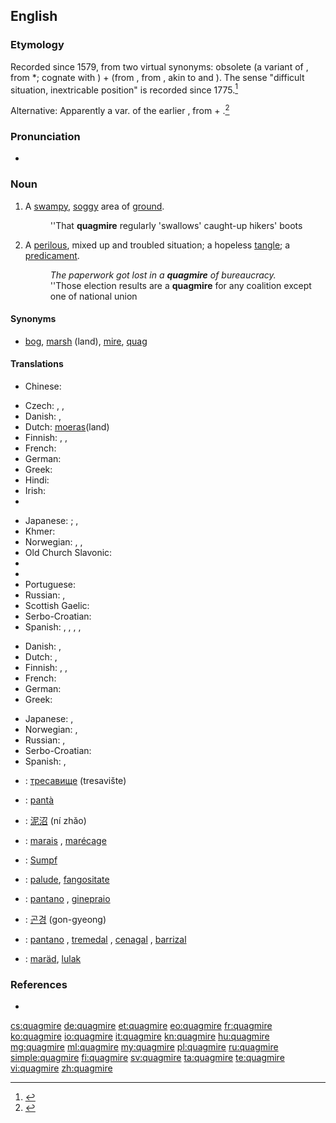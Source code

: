 ==English==
{{wikipedia}}

===Etymology===
Recorded since 1579, from two virtual synonyms: obsolete {{term|quag||bog, marsh}} (a variant of {{etyl|enm}} {{term|quabbe||a marsh, bog}}, from {{etyl|ang}} *{{term||cwabba|shake, tremble like something soft and flabby}}; cognate with {{etyl|nl|-}} {{term|kwab}}) + {{term|mire}} (from {{etyl|enm}}, from {{etyl|non}} {{term|mýrr|lang=non}}, akin to {{etyl|ang|-}} {{term|mos|mōs|marsh|lang=ang}} and {{etyl|en|-}} {{term|moss}}). The sense "difficult situation, inextricable position" is recorded since 1775.<ref>{{R:Online Etymology Dictionary}}</ref>

Alternative: Apparently a var. of the earlier {{term|quakemire}}, from {{term|quake}} + {{term|mire}}.<ref>{{R:Century 1911}}</ref>

===Pronunciation===
* {{a|UK}} {{IPA|/ˈkwɒɡ.maɪə(ɹ)/}} {{X-SAMPA|/"kwQg.maI@(r)/}}

===Noun===
{{en-noun}}

# A [[swampy]], [[soggy]] area of [[ground]].
#: ''That '''quagmire''' regularly 'swallows' caught-up hikers' boots
# {{figuratively}} A [[perilous]], mixed up and troubled situation; a hopeless [[tangle]]; a [[predicament]].
#: ''The paperwork got lost in a '''quagmire''' of bureaucracy.''
#: ''Those election results are a '''quagmire''' for any coalition except one of national union

====Synonyms====
* {{sense|a swampy, soggy area of ground}} [[bog]], [[marsh]] (land), [[mire]], [[quag]]

====Translations====
{{trans-top|swampy, soggy area}}
* Chinese:
*: {{trreq|Mandarin}}
* Czech: {{t+|cs|bažina|f}},  {{t-|cs|močál|m}},  {{t-|cs|třasovisko|n}}
* Danish: {{t-|da|sump|c}}, {{t-|da|dynd|n}}
* Dutch: [[moeras]](land) {{n}}
* Finnish: {{t+|fi|hete}}, {{t-|fi|hetteikkö}}, {{t+|fi|suo}}
* French: {{t+|fr|bourbier|m}}
* German: {{t+|de|Sumpf|m}}
* Greek: {{t+|el|βάλτος|m|tr=váltos}}
* Hindi: {{t-|hi|दलदल|sc=Deva}}
* Irish: {{t-|ga|bogach|m}}
* {{trreq|Italian}}
{{trans-mid}}
* Japanese: {{qualifier|colloquial}} {{t-|ja|ぬかるみ|tr=''nukarumi''}}; {{qualifier|type of a land}} {{t-|ja|沼地|tr=''numachi''}}, {{t+|ja|湿地|tr=shicchi}}
* Khmer: {{t|km|ភក់ជ្រៅ|tr=pʰʊək crɨv|sc=Khmr}}
* Norwegian: {{t-|no|myr|f}}, {{t+|no|sump|n}}, {{t+|no|sump|n}}
* Old Church Slavonic: {{tø|cu|блато|n|tr=blato|sc=Cyrl}}
* {{trreq|Persian}}
* {{trreq|Polish}}
* Portuguese: {{t+|pt|pântano|m}}
* Russian: {{t+|ru|болото|n|tr=bolóto}}, {{t+|ru|топь|f|tr=top'}}
* Scottish Gaelic: {{t-|gd|boglach|f}}
* Serbo-Croatian: {{t-|sh|blato}}
* Spanish: {{t-|es|pantano|m}}, {{t+|es|ciénaga|f}}, {{t-|es|tremedal|m}}, {{t-|es|cenagal|m}}, {{t-|es|barrizal|m}}
{{trans-bottom}}

{{trans-top|a perilous, mixed up and troubled situation}}
* Danish: {{t-|da|dynd|n}}, {{t-|da|hængedynd|n}}
* Dutch: {{t+|nl|moeras|n}}, {{t+|nl|drijfzand|n}}
* Finnish: {{t-|fi|hetteikkö}}, {{t+|fi|sokkelo}}, {{t+|fi|umpisolmu}}
* French: {{t+|fr|bourbier|m}}
* German: {{t+|de|Zwickmühle|f}}
* Greek: {{t+|el|τέλμα|n|tr=télma}}
{{trans-mid}}
* Japanese: {{t-|ja|苦境|tr=kukyō}}, {{t-|ja|窮地|tr=kyūchi}}
* Norwegian: {{t-|no|hengemyr|f}}, {{t-|no|kvikksand|f}}
* Russian: {{t+|ru|трясина|f|tr=tr'asína}}, {{t+|ru|болото|n|tr=bolóto}}
* Serbo-Croatian: {{t-|sh|živi pijesak}}
* Spanish: {{t+|es|dilema|m}}, {{t+|es|apuro|m}}
{{trans-bottom}}

{{checktrans-top}}
* {{ttbc|bg}}: [[тресавище]] (tresavište)
* {{ttbc|ca}}: [[pantà]] {{m}}
* {{ttbc|cmn}}: [[泥沼]] (ní zhǎo)
* {{ttbc|fr}}: [[marais]] {{m}}, [[marécage]] {{m}}
* {{ttbc|de}}: [[Sumpf]] {{m}}
{{trans-mid}}
* {{ttbc|ia}}: [[palude]], [[fangositate]]
* {{ttbc|it}}: [[pantano]] {{m}},  [[ginepraio]] {{m}}
* {{ttbc|ko}}: [[곤경]] (gon-gyeong)
* {{ttbc|es}}: [[pantano]] {{m}}, [[tremedal]] {{m}}, [[cenagal]] {{m}}, [[barrizal]] {{m}}
* {{ttbc|vo}}: [[maräd]], [[lulak]]
{{trans-bottom}}

===References===
<references/>
* {{R:OneLook}}

[[cs:quagmire]]
[[de:quagmire]]
[[et:quagmire]]
[[eo:quagmire]]
[[fr:quagmire]]
[[ko:quagmire]]
[[io:quagmire]]
[[it:quagmire]]
[[kn:quagmire]]
[[hu:quagmire]]
[[mg:quagmire]]
[[ml:quagmire]]
[[my:quagmire]]
[[pl:quagmire]]
[[ru:quagmire]]
[[simple:quagmire]]
[[fi:quagmire]]
[[sv:quagmire]]
[[ta:quagmire]]
[[te:quagmire]]
[[vi:quagmire]]
[[zh:quagmire]]